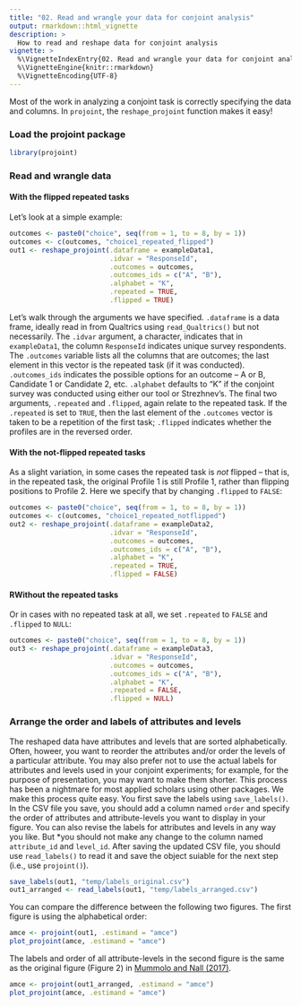 ```yaml
---
title: "02. Read and wrangle your data for conjoint analysis"
output: rmarkdown::html_vignette
description: >
  How to read and reshape data for conjoint analysis
vignette: >
  %\VignetteIndexEntry{02. Read and wrangle your data for conjoint analysis}
  %\VignetteEngine{knitr::rmarkdown}
  %\VignetteEncoding{UTF-8}
---
```


Most of the work in analyzing a conjoint task is correctly specifying the data and columns. In `projoint`, the `reshape_projoint` function makes it easy!

### Load the projoint package

```r
library(projoint)
```

### Read and wrangle data


#### With the flipped repeated tasks

Let's look at a simple example:

```r
outcomes <- paste0("choice", seq(from = 1, to = 8, by = 1))
outcomes <- c(outcomes, "choice1_repeated_flipped")
out1 <- reshape_projoint(.dataframe = exampleData1, 
                         .idvar = "ResponseId", 
                         .outcomes = outcomes,
                         .outcomes_ids = c("A", "B"),
                         .alphabet = "K", 
                         .repeated = TRUE,
                         .flipped = TRUE)
```

Let's walk through the arguments we have specified. `.dataframe` is a data frame, ideally read in from Qualtrics using `read_Qualtrics()` but not necessarily. The `.idvar` argument, a character, indicates that in `exampleData1`, the column `ResponseId` indicates unique survey respondents. The `.outcomes` variable lists all the columns that are outcomes; the last element in this vector is the repeated task (if it was conducted). `.outcomes_ids` indicates the possible options for an outcome -- A or B, Candidate 1 or Candidate 2, etc. `.alphabet` defaults to "K" if the conjoint survey was conducted using either our tool or Strezhnev's. The final two arguments, `.repeated` and `.flipped`, again relate to the repeated task. If the `.repeated` is set to `TRUE`, then the last element of the `.outcomes` vector is taken to be a repetition of the first task; `.flipped` indicates whether the profiles are in the reversed order.


#### With the not-flipped repeated tasks

As a slight variation, in some cases the repeated task is *not* flipped -- that is, in the repeated task, the original Profile 1 is still Profile 1, rather than flipping positions to Profile 2. Here we specify that by changing `.flipped` to `FALSE`:

```r
outcomes <- paste0("choice", seq(from = 1, to = 8, by = 1))
outcomes <- c(outcomes, "choice1_repeated_notflipped")
out2 <- reshape_projoint(.dataframe = exampleData2, 
                         .idvar = "ResponseId", 
                         .outcomes = outcomes,
                         .outcomes_ids = c("A", "B"),
                         .alphabet = "K", 
                         .repeated = TRUE,
                         .flipped = FALSE)
```

#### RWithout the repeated tasks

Or in cases with no repeated task at all, we set `.repeated` to `FALSE` and  `.flipped` to `NULL`:

```r
outcomes <- paste0("choice", seq(from = 1, to = 8, by = 1))
out3 <- reshape_projoint(.dataframe = exampleData3, 
                         .idvar = "ResponseId", 
                         .outcomes = outcomes,
                         .outcomes_ids = c("A", "B"),
                         .alphabet = "K", 
                         .repeated = FALSE,
                         .flipped = NULL)
```

### Arrange the order and labels of attributes and levels

The reshaped data have attributes and levels that are sorted alphabetically. Often, howeer, you want to reorder the attributes and/or order the levels of a particular attribute. You may also prefer not to use the actual labels for attributes and levels used in your conjoint experiments; for example, for the purpose of presentation, you may want to make them shorter. This process has been a nightmare for most applied scholars using other packages. We make this process quite easy. You first save the labels using `save_labels()`. In the CSV file you save, you should add a column named `order` and specify the order of attributes and attribute-levels you want to display in your figure. You can also revise the labels for attributes and levels in any way you like. But *you should not make any change to the column named `attribute_id` and `level_id`. After saving the updated CSV file, you should use `read_labels()` to read it and save the object suiable for the next step (i.e., use `projoint()`).

```r
save_labels(out1, "temp/labels_original.csv")
out1_arranged <- read_labels(out1, "temp/labels_arranged.csv")
```

You can compare the difference between the following two figures. The first figure is using the alphabetical order:
```r
amce <- projoint(out1, .estimand = "amce")
plot_projoint(amce, .estimand = "amce")
```

The labels and order of all attribute-levels in the second figure is the same as the original figure (Figure 2) in [Mummolo and Nall (2017)](https://doi.org/10.1086/687569).
```r
amce <- projoint(out1_arranged, .estimand = "amce")
plot_projoint(amce, .estimand = "amce")
```



